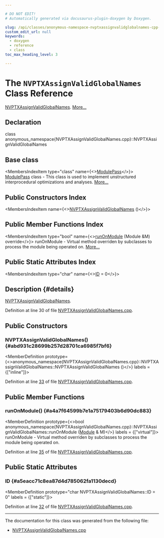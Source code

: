 ```yaml
---

# DO NOT EDIT!
# Automatically generated via docusaurus-plugin-doxygen by Doxygen.

slug: /api/classes/anonymous-namespace-nvptxassignvalidglobalnames-cpp-/nvptxassignvalidglobalnames
custom_edit_url: null
keywords:
  - doxygen
  - reference
  - class
toc_max_heading_level: 3

---
```





# The `NVPTXAssignValidGlobalNames` Class Reference

<DoxygenPage pluginConfig={pluginConfig}>

<a href="/docs/api/classes/anonymous-namespace-nvptxassignvalidglobalnames-cpp-/nvptxassignvalidglobalnames">NVPTXAssignValidGlobalNames</a>. <a href="#details">More...</a>

## Declaration

<CodeBlock>class anonymous_namespace{NVPTXAssignValidGlobalNames.cpp}::NVPTXAssignValidGlobalNames</CodeBlock>

## Base class

<MembersIndex>

<MembersIndexItem
  type="class"
  name={<><a href="/docs/api/classes/llvm/modulepass">ModulePass</a></>}>
<a href="/docs/api/classes/llvm/modulepass">ModulePass</a> class - This class is used to implement unstructured interprocedural optimizations and analyses. <a href="/docs/api/classes/llvm/modulepass/#details">More...</a>
</MembersIndexItem>

</MembersIndex>

## Public Constructors Index

<MembersIndex>

<MembersIndexItem
  name={<><a href="#abd931c28699b257d28701ca6985f7bf6">NVPTXAssignValidGlobalNames</a> ()</>}>
</MembersIndexItem>

</MembersIndex>

## Public Member Functions Index

<MembersIndex>

<MembersIndexItem
  type="bool"
  name={<><a href="#a4a7f64599b7e1a75179403b6d90dc883">runOnModule</a> (Module &amp;M) override</>}>
runOnModule - Virtual method overriden by subclasses to process the module being operated on. <a href="#a4a7f64599b7e1a75179403b6d90dc883">More...</a>
</MembersIndexItem>

</MembersIndex>

## Public Static Attributes Index

<MembersIndex>

<MembersIndexItem
  type="char"
  name={<><a href="#a5eacc71c8ea87d4d785062fa1130decd">ID</a> = 0</>}>
</MembersIndexItem>

</MembersIndex>

## Description {#details}

<a href="/docs/api/classes/anonymous-namespace-nvptxassignvalidglobalnames-cpp-/nvptxassignvalidglobalnames">NVPTXAssignValidGlobalNames</a>.

Definition at line 30 of file <a href="/docs/api/files/lib/lib/target/lib/target/nvptx/nvptxassignvalidglobalnames-cpp">NVPTXAssignValidGlobalNames.cpp</a>.

<SectionDefinition>

## Public Constructors

### NVPTXAssignValidGlobalNames() {#abd931c28699b257d28701ca6985f7bf6}

<MemberDefinition
  prototype={<>anonymous&#95;namespace&#123;NVPTXAssignValidGlobalNames.cpp&#125;::NVPTXAssignValidGlobalNames::NVPTXAssignValidGlobalNames ()</>}
  labels = {["inline"]}>

Definition at line <a href="/docs/api/files/lib/lib/target/lib/target/nvptx/nvptxassignvalidglobalnames-cpp/#l00033">33</a> of file <a href="/docs/api/files/lib/lib/target/lib/target/nvptx/nvptxassignvalidglobalnames-cpp">NVPTXAssignValidGlobalNames.cpp</a>.
</MemberDefinition>

</SectionDefinition>

<SectionDefinition>

## Public Member Functions

### runOnModule() {#a4a7f64599b7e1a75179403b6d90dc883}

<MemberDefinition
  prototype={<>bool anonymous&#95;namespace&#123;NVPTXAssignValidGlobalNames.cpp&#125;::NVPTXAssignValidGlobalNames::runOnModule (<a href="/docs/api/classes/llvm/module">Module</a> &amp; M)</>}
  labels = {["virtual"]}>
runOnModule - Virtual method overriden by subclasses to process the module being operated on.

Definition at line <a href="/docs/api/files/lib/lib/target/lib/target/nvptx/nvptxassignvalidglobalnames-cpp/#l00035">35</a> of file <a href="/docs/api/files/lib/lib/target/lib/target/nvptx/nvptxassignvalidglobalnames-cpp">NVPTXAssignValidGlobalNames.cpp</a>.
</MemberDefinition>

</SectionDefinition>

<SectionDefinition>

## Public Static Attributes

### ID {#a5eacc71c8ea87d4d785062fa1130decd}

<MemberDefinition
  prototype="char NVPTXAssignValidGlobalNames::ID = 0"
  labels = {["static"]}>

Definition at line <a href="/docs/api/files/lib/lib/target/lib/target/nvptx/nvptxassignvalidglobalnames-cpp/#l00032">32</a> of file <a href="/docs/api/files/lib/lib/target/lib/target/nvptx/nvptxassignvalidglobalnames-cpp">NVPTXAssignValidGlobalNames.cpp</a>.
</MemberDefinition>

</SectionDefinition>

<hr/>

The documentation for this class was generated from the following file:

<ul>
<li><a href="/docs/api/files/lib/lib/target/lib/target/nvptx/nvptxassignvalidglobalnames-cpp">NVPTXAssignValidGlobalNames.cpp</a></li>
</ul>

</DoxygenPage>
